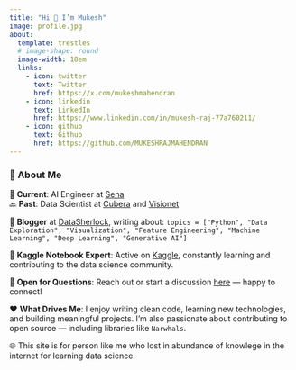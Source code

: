 ```yaml
---
title: "Hi 👋 I’m Mukesh"
image: profile.jpg
about:
  template: trestles
  # image-shape: round
  image-width: 18em
  links:
    - icon: twitter
      text: Twitter
      href: https://x.com/mukeshmahendran
    - icon: linkedin
      text: LinkedIn
      href: https://www.linkedin.com/in/mukesh-raj-77a760211/
    - icon: github
      text: Github
      href: https://github.com/MUKESHRAJMAHENDRAN
---
```


### 🚀 About Me

💼 **Current**: AI Engineer at [Sena](https://sena.services/)  
🔙 **Past**: Data Scientist at [Cubera](https://cubera.co/) and [Visionet](https://www.visionet.com/)

📝 **Blogger** at [DataSherlock](https://datasherlock.blogspot.com/), writing about:
  ```topics = ["Python", "Data Exploration", "Visualization", "Feature Engineering", "Machine Learning", "Deep Learning", "Generative AI"]
  ```

🏅 **Kaggle Notebook Expert**:
  Active on [Kaggle](https://www.kaggle.com/mukeshrajm), constantly learning and contributing to the data science community.

 💬 **Open for Questions**:
  Reach out or start a discussion [here](https://github.com/MUKESHRAJMAHENDRAN/MUKESHRAJMAHENDRAN/issues) — happy to connect!

 ❤️ **What Drives Me**:
  I enjoy writing clean code, learning new technologies, and building meaningful projects.
  I'm also passionate about contributing to open source — including libraries like `Narwhals`.

  🌐 This site is for person like me who lost in abundance of knowlege in the internet for learning data science.


